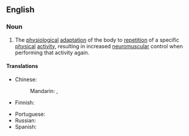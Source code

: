 ==English==
{{wikipedia}}

===Noun===
{{en-noun|~}}

# The [[physiological]] [[adaptation]] of the body to [[repetition]] of a specific [[physical]] [[activity]], resulting in increased [[neuromuscular]] control when performing that activity again.

====Translations====
{{trans-top|subconscious memorisation of a physical movement}}
* Chinese:
*: Mandarin: {{t|cmn|肌肉記憶|sc=Hani}}, {{t|cmn|肌肉记忆|tr=jīròu jìyì|sc=Hani}}
* Finnish: {{t|fi|lihasmuisti}}
{{trans-mid}}
* Portuguese: {{t|pt|memória muscular|f}}
* Russian: {{t-needed|ru}}
* Spanish: {{t|es|memoria muscular|f}}
{{trans-bottom}}